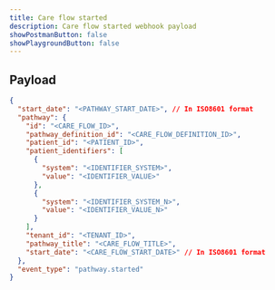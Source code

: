 ```yaml
---
title: Care flow started
description: Care flow started webhook payload
showPostmanButton: false
showPlaygroundButton: false
---
```


## Payload

```json
{
  "start_date": "<PATHWAY_START_DATE>", // In ISO8601 format
  "pathway": {
    "id": "<CARE_FLOW_ID>",
    "pathway_definition_id": "<CARE_FLOW_DEFINITION_ID>",
    "patient_id": "<PATIENT_ID>",
    "patient_identifiers": [
      {
        "system": "<IDENTIFIER_SYSTEM>",
        "value": "<IDENTIFIER_VALUE>"
      },
      {
        "system": "<IDENTIFIER_SYSTEM_N>",
        "value": "<IDENTIFIER_VALUE_N>"
      }
    ],
    "tenant_id": "<TENANT_ID>",
    "pathway_title": "<CARE_FLOW_TITLE>",
    "start_date": "<CARE_FLOW_START_DATE>" // In ISO8601 format
  },
  "event_type": "pathway.started"
}
```
